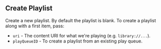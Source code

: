 
## Create Playlist

<OperationInfo method='post' path='/playlists' />

Create a new playlist. By default the playlist is blank. To create a playlist along with a first item, pass:
- `uri` - The content URI for what we're playing (e.g. `library://...`).
- `playQueueID` - To create a playlist from an existing play queue.

